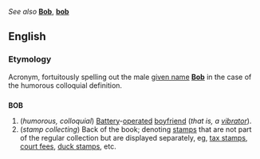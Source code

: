 ''See also'' '''[[Bob]]''', '''[[bob]]'''

==English==
===Etymology===
Acronym, fortuitously spelling out the male [[given name]] '''[[Bob]]''' in the case of the humorous colloquial definition.

==={{acronym}}===
'''BOB'''

#(''humorous, colloquial'') [[Battery]]-[[operated]] [[boyfriend]] (''that is, a [[vibrator]]'').
#(''stamp collecting'') Back of the book; denoting [[stamp]]s that are not part of the regular collection but are displayed separately, eg, [[tax stamp]]s, [[court fee]]s, [[duck stamp]]s, etc.